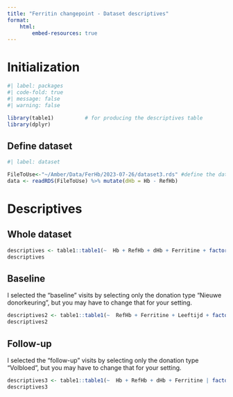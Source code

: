 ```yaml
---
title: "Ferritin changepoint - Dataset descriptives"
format: 
    html:
        embed-resources: true
---
```


# Initialization

```r
#| label: packages
#| code-fold: true
#| message: false
#| warning: false

library(table1)          # for producing the descriptives table
library(dplyr)
```

## Define dataset

```r
#| label: dataset 

FileToUse<-"~/Amber/Data/FerHb/2023-07-26/dataset3.rds" #define the dataset file you want to use for the descriptives table (1 of 6 datasets we agreed on)
data <- readRDS(FileToUse) %>% mutate(dHb = Hb - RefHb)
```

# Descriptives
## Whole dataset

```r
descriptives <- table1::table1(~  Hb + RefHb + dHb + Ferritine + factor(Donatiesoortcode) | factor(Geslacht), data = data, caption = "Dataset descriptives", render.continuous=c(.="Mean (SD)", .="Median [Q1, Q3]"), render.categorical=c(.="FREQ (PCT)"))
descriptives
```

## Baseline

I selected the "baseline" visits by selecting only the donation type "Nieuwe donorkeuring", but you may have to change that for your setting.

```r
descriptives2 <- table1::table1(~  RefHb + Ferritine + Leeftijd + factor(premenopausal) | factor(Geslacht), data = subset(data, data$Donatiesoortcode == "Nieuwe donorkeuring"), caption = "Dataset descriptives", render.continuous=c(.="Mean (SD)", .="Median [Q1, Q3]"), render.categorical=c(.="FREQ (PCT)"))
descriptives2
```

## Follow-up

I selected the "follow-up" visits by selecting only the donation type "Volbloed", but you may have to change that for your setting.

```r
descriptives3 <- table1::table1(~  Hb + RefHb + dHb + Ferritine | factor(Geslacht), data = subset(data, data$Donatiesoortcode == "Volbloed"), caption = "Dataset descriptives", render.continuous=c(.="Mean (SD)", .="Median [Q1, Q3]"), render.categorical=c(.="FREQ (PCT)"))
descriptives3
```